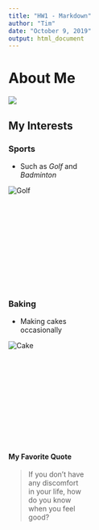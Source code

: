 ```yaml
---
title: "HW1 - Markdown"
author: "Tim"
date: "October 9, 2019"
output: html_document
---
```


# **About Me**
<div style="width:150px; height:100px">
![](C:/Users/tiany/Downloads/Li_Tianyi.jpg)

## My Interests

### Sports 

- Such as *Golf* and *Badminton*

<div style="width:300px; height:200px">
![](https://specials-images.forbesimg.com/imageserve/485187122/960x0.jpg "Golf")
</div>

### Baking 

- Making cakes occasionally

<div style="width:300px; height:200px">
![](https://i.ytimg.com/vi/uWZvgBs7MsI/maxresdefault.jpg "Cake")
</div>

#### My Favorite Quote

>If you don't have any discomfort in your life, how do you know when you feel good?


